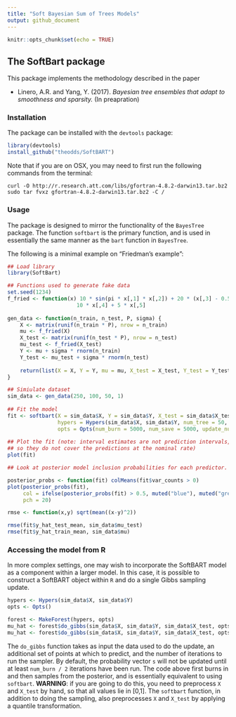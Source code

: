 ```yaml
---
title: "Soft Bayesian Sum of Trees Models"
output: github_document
---
```


```r
knitr::opts_chunk$set(echo = TRUE)
```

## The SoftBart package

This package implements the methodology described in the paper 

- Linero, A.R. and Yang, Y. (2017). *Bayesian tree ensembles that adapt to smoothness and sparsity.* (In preapration)

### Installation

The package can be installed with the `devtools` package:
```r
library(devtools)
install_github("theodds/SoftBART")
```

Note that if you are on OSX, you may need to first run the following commands
from the terminal:

    curl -O http://r.research.att.com/libs/gfortran-4.8.2-darwin13.tar.bz2
    sudo tar fvxz gfortran-4.8.2-darwin13.tar.bz2 -C /
    
### Usage

The package is designed to mirror the functionality of the `BayesTree` package.
The function `softbart` is the primary function, and is used in essentially
the same manner as the `bart` function in `BayesTree`.

The following is a minimal example on "Friedman's example":


```r

## Load library
library(SoftBart)

## Functions used to generate fake data
set.seed(1234)
f_fried <- function(x) 10 * sin(pi * x[,1] * x[,2]) + 20 * (x[,3] - 0.5)^2 + 
                      10 * x[,4] + 5 * x[,5]
    
gen_data <- function(n_train, n_test, P, sigma) {
    X <- matrix(runif(n_train * P), nrow = n_train)
    mu <- f_fried(X)
    X_test <- matrix(runif(n_test * P), nrow = n_test)
    mu_test <- f_fried(X_test)
    Y <- mu + sigma * rnorm(n_train)
    Y_test <- mu_test + sigma * rnorm(n_test)
        
    return(list(X = X, Y = Y, mu = mu, X_test = X_test, Y_test = Y_test, mu_test = mu_test))
}

## Simiulate dataset
sim_data <- gen_data(250, 100, 50, 1)
    
## Fit the model
fit <- softbart(X = sim_data$X, Y = sim_data$Y, X_test = sim_data$X_test, 
                hypers = Hypers(sim_data$X, sim_data$Y, num_tree = 50, temperature = 1),
                opts = Opts(num_burn = 5000, num_save = 5000, update_num_tree = FALSE, update_tau = TRUE))
    
## Plot the fit (note: interval estimates are not prediction intervals, 
## so they do not cover the predictions at the nominal rate)
plot(fit)

## Look at posterior model inclusion probabilities for each predictor. 

posterior_probs <- function(fit) colMeans(fit$var_counts > 0)
plot(posterior_probs(fit), 
     col = ifelse(posterior_probs(fit) > 0.5, muted("blue"), muted("green")), 
     pch = 20)

rmse <- function(x,y) sqrt(mean((x-y)^2))

rmse(fit$y_hat_test_mean, sim_data$mu_test)
rmse(fit$y_hat_train_mean, sim_data$mu)

```
### Accessing the model from R

In more complex settings, one may wish to incorporate the SoftBART model as a component within a larger model. In this case, it is possible to construct a SoftBART object within `R` and do a single Gibbs sampling update.

```r
hypers <- Hypers(sim_data$X, sim_data$Y)
opts <- Opts()

forest <- MakeForest(hypers, opts)
mu_hat <- forest$do_gibbs(sim_data$X, sim_data$Y, sim_data$X_test, opts$num_burn)
mu_hat <- forest$do_gibbs(sim_data$X, sim_data$Y, sim_data$X_test, opts$num_save)
```

The `do_gibbs` function takes as input the data used to do the update, an additional set of points at which to predict, and the number of iterations to run the sampler. By default, the probability vector `s` will not be updated until at least `num_burn / 2` iterations have been run. The code above first burns in and then samples from the posterior, and is essentially equivalent to using `softbart`. **WARNING**: if you are going to do this, you need to preprocess `X` and `X_test` by hand, so that all values lie in [0,1]. The `softbart` function, in addition to doing the sampling, also preprocesses `X` and `X_test` by applying a quantile transformation. 